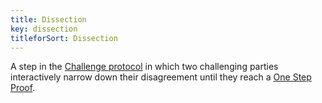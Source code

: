 ```yaml
---
title: Dissection
key: dissection
titleforSort: Dissection
---
```


A step in the [Challenge protocol](/intro/glossary#challenge-protocol) in which two challenging parties interactively narrow down their disagreement until they
reach a [One Step Proof](/intro/glossary#one-step-proof).
